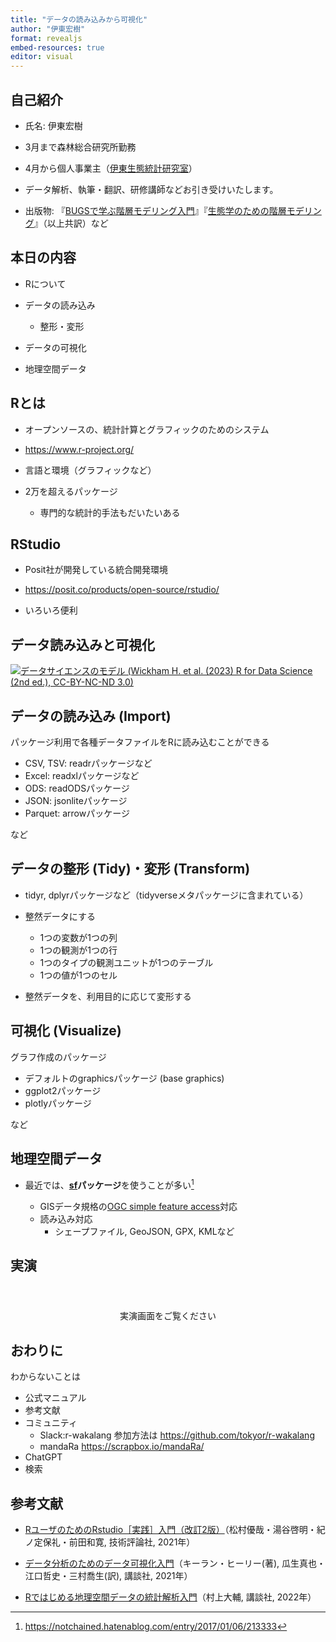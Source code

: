 ```yaml
---
title: "データの読み込みから可視化"
author: "伊東宏樹"
format: revealjs
embed-resources: true
editor: visual
---
```


## 自己紹介

-   氏名: 伊東宏樹

-   3月まで森林総合研究所勤務

-   4月から個人事業主（[伊東生態統計研究室](https://ito4303.sakura.ne.jp/)）

-   データ解析、執筆・翻訳、研修講師などお引き受けいたします。

-   出版物: 『[BUGSで学ぶ階層モデリング入門](https://www.kyoritsu-pub.co.jp/book/b10003729.html)』『[生態学のための階層モデリング](https://www.kyoritsu-pub.co.jp/book/b10003301.html)』（以上共訳）など

## 本日の内容

-   Rについて

-   データの読み込み

    -   整形・変形

-   データの可視化

-   地理空間データ

## Rとは

-   オープンソースの、統計計算とグラフィックのためのシステム

-   <https://www.r-project.org/>

-   言語と環境（グラフィックなど）

-   2万を超えるパッケージ

    -   専門的な統計的手法もだいたいある

## RStudio

-   Posit社が開発している統合開発環境

-   <https://posit.co/products/open-source/rstudio/>

-   いろいろ便利

## データ読み込みと可視化

[![データサイエンスのモデル (Wickham H. et al. (2023) R for Data Science (2nd ed.), CC-BY-NC-ND 3.0)](images/base.png)](https://r4ds.hadley.nz/intro#fig-ds-diagram)

## データの読み込み (Import)

パッケージ利用で各種データファイルをRに読み込むことができる

-   CSV, TSV: readrパッケージなど
-   Excel: readxlパッケージなど
-   ODS: readODSパッケージ
-   JSON: jsonliteパッケージ
-   Parquet: arrowパッケージ

など

## データの整形 (Tidy)・変形 (Transform)

-   tidyr, dplyrパッケージなど（tidyverseメタパッケージに含まれている）

-   整然データにする

    -   1つの変数が1つの列
    -   1つの観測が1つの行
    -   1つのタイプの観測ユニットが1つのテーブル
    -   1つの値が1つのセル

-   整然データを、利用目的に応じて変形する

## 可視化 (Visualize)

グラフ作成のパッケージ

-   デフォルトのgraphicsパッケージ (base graphics)
-   ggplot2パッケージ
-   plotlyパッケージ

など

## 地理空間データ

-   最近では、[**sf**](https://cran.r-project.org/package=sf)**パッケージ**を使うことが多い[^1]

    -   GISデータ規格の[OGC simple feature access](https://www.ogc.org/publications/standard/sfa/)対応
    -   読み込み対応
        -   シェープファイル, GeoJSON, GPX, KMLなど

[^1]: <https://notchained.hatenablog.com/entry/2017/01/06/213333>

## 実演

::: {style="margin-top: 4em; text-align: center;"}
実演画面をご覧ください
:::

## おわりに

わからないことは

-   公式マニュアル
-   参考文献
-   コミュニティ
    -   Slack:r-wakalang 参加方法は <https://github.com/tokyor/r-wakalang>
    -   mandaRa <https://scrapbox.io/mandaRa/>
-   ChatGPT
-   検索

## 参考文献

-   [RユーザのためのRstudio［実践］入門（改訂2版）](https://gihyo.jp/book/2021/978-4-297-12170-9)（松村優哉・湯谷啓明・紀ノ定保礼・前田和寛, 技術評論社, 2021年）

-   [データ分析のためのデータ可視化入門](https://www.kspub.co.jp/book/detail/5164044.html)（キーラン・ヒーリー(著), 瓜生真也・江口哲史・三村喬生(訳), 講談社, 2021年）

-   [Rではじめる地理空間データの統計解析入門](https://www.kspub.co.jp/book/detail/5273036.html)（村上大輔, 講談社, 2022年）
